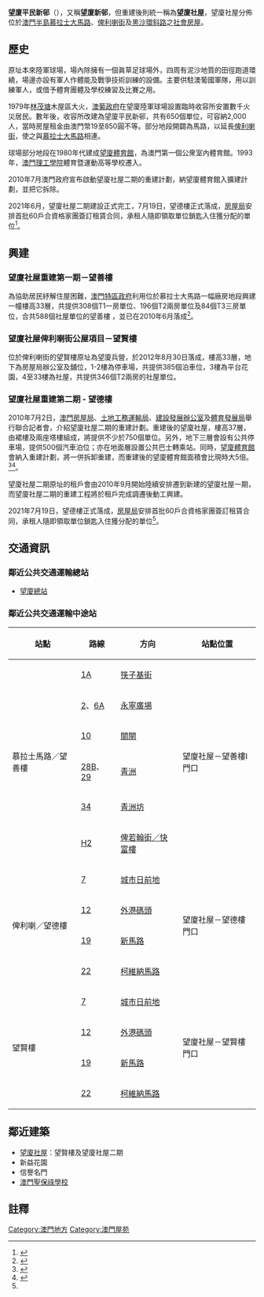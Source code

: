 '''望廈平民新邨'''（{{lang-pt|'''Bairro Social de Mong-Há'''}}），又稱'''望廈新邨'''，但重建後則統一稱為'''望廈社屋'''，望廈社屋分佈位於[[澳門半島|澳門半島]][[慕拉士大馬路|慕拉士大馬路]]、[[俾利喇街|俾利喇街]]及[[黑沙環斜路|黑沙環斜路]]之[[社會房屋|社會房屋]]。

==歷史==
原址本來陸軍球場，場內除擁有一個眞草足球場外，四周有泥沙地質的田徑跑道環繞，場邊亦設有軍人作體能及戰爭技術訓練的設備。主要供駐澳葡國軍隊，用以訓練軍人，或借予體育團體及學校練習及比賽之用。
 
1979年[[林茂塘|林茂塘]]木屋區大火，[[澳葡政府|澳葡政府]]在望廈陸軍球場設置臨時收容所安置數千火災居民。數年後，收容所改建為望廈平民新邨，共有650個單位，可容納2,000人，當時房屋租金由澳門幣19至850圓不等。部分地段開闢為馬路，以延長[[俾利喇街|俾利喇街]]，使之與[[慕拉士大馬路|慕拉士大馬路]]相連。

球場部分地段在1980年代建成[[望廈體育館|望廈體育館]]，為澳門第一個公衆室內體育館。1993年，[[澳門理工學院|澳門理工學院]]體育暨運動高等學校遷入。

2010年7月澳門政府宣布啟動望廈社屋二期的重建計劃，納望廈體育館入擴建計劃，並把它拆除。

2021年6月，望廈社屋二期建設正式完工，7月19日，望德樓正式落成，[[房屋局_(澳門)|房屋局]]安排首批60戶合資格家團簽訂租賃合同，承租人隨即領取單位鎖匙入住獲分配的單位<ref name="#1">{{cite news |title=NEWS GOV-MO: 望廈社屋－望德樓首批租戶上樓 |url=https://www.gcs.gov.mo/detail/zh-hant/N21GStCtn1?8 |accessdate=2021-07-19 |work=NEWS GOV-MO}}</ref>。

==興建==
===望廈社屋重建第一期－望善樓===
{{Infobox building
| building_name       = 望廈社屋－望善樓
| native_building_name= <!-- 建築名（本地語言） -->
| former_names        = <!-- 原名 -->
| alternate_names     = <!-- 別名 -->
| image               = <!-- 圖片 --> File:Edificio Mong Sin.jpg
| image_size          = <!-- 圖片大小 -->
| caption             = <!-- 圖片說明 -->
| map_type            = <!--  -->
| altitude            = <!-- 海拔（不是建築高度！） -->
| building_type       = 社屋
| architectural_style = <!-- 建築風格 -->
| structural_system   = <!-- 結構系統 -->
| cost                = <!-- 造價 -->
| ren_cost            = <!-- 翻新造價 -->
| location            = {{MAC}}[[慕拉士大馬路|慕拉士大馬路]]一幅廠房地段
| address             = <!-- 地址 -->
| client              = <!-- 託建人 -->
| owner               = {{MSAR}}房屋局
| current_tenants     = <!-- 現今租賃者 -->
| landlord            = <!--  -->
| coordinates         = <!--  -->
| start_date          = <!-- 動工日期 -->
| completion_date     = 2010年6月
| inauguration_date   = <!-- 揭幕日期 -->
| renovation_date     = <!--  -->
| demolition_date     = <!--  -->
| destruction_date    = <!-- 拆除日期 -->
| height              = <!-- 高度 -->
| diameter            = <!-- 直徑 -->
| other_dimensions    = <!-- 其他尺寸 -->
| floor_count         = 33層
| floor_area          = <!-- 建築面積 -->
| main_contractor     = <!--  -->
| architect           = <!-- 建築師 -->
| architecture_firm   = <!-- 建築商 -->
| structural_engineer = <!--  -->
| services_engineer   = <!--  -->
| civil_engineer      = <!--  -->
| other_designers     = <!--  -->
| quantity_surveyor   = <!--  -->
| awards              = <!-- 獎項 -->
| ren_architect       = <!-- 翻新團隊 -->
| ren_firm            = <!-- 建築翻新商-->
| ren_str_engineer    = <!--  -->
| ren_serv_engineer   = <!--  -->
| ren_civ_engineer    = <!--  -->
| ren_oth_designers   = <!--  -->
| ren_qty_surveyor    = <!--  -->
| ren_awards          = <!-- 翻新獎項 -->
| references          = <!-- 參考 -->
}}
為協助居民紓解住屋困難，[[澳門特區政府|澳門特區政府]]利用位於慕拉士大馬路一幅廠房地段興建一幢樓高33層，共提供308個T1一房單位、196個T2兩房單位及84個T3三房單位，合共588個社屋單位的望善樓 ，並已在2010年6月落成<ref>{{cite web|url=http://www.gcs.gov.mo/showNews.php?PageLang=C&DataUcn=44279&Member=0|publisher=[[澳門特別行政區新聞局|澳門特別行政區新聞局]]|title=望廈社屋第一期將於六月落成|access-date=2010-07-02|archive-date=2016-03-04|archive-url=https://web.archive.org/web/20160304110235/http://www.gcs.gov.mo/showNews.php?PageLang=C&DataUcn=44279&Member=0|dead-url=no}}</ref>。

===望廈社屋俾利喇街公屋項目－望賢樓===
{{Infobox building
| building_name       = 望廈社屋－望賢樓
| native_building_name= <!-- 建築名（本地語言） -->
| former_names        = <!-- 原名 -->
| alternate_names     = <!-- 別名 -->
| image               = <!-- 圖片 --> Edificio Mong In.jpg
| image_size          = <!-- 圖片大小 -->
| caption             = <!-- 圖片說明 -->
| map_type            = <!--  -->
| altitude            = <!-- 海拔（不是建築高度！） -->
| building_type       = 社屋
| architectural_style = <!-- 建築風格 -->
| structural_system   = <!-- 結構系統 -->
| cost                = <!-- 造價 -->
| ren_cost            = <!-- 翻新造價 -->
| location            =  {{MAC}}[[慕拉士大馬路|慕拉士大馬路]]一幅廠房地段
| address             = <!-- 地址 -->
| client              = <!-- 託建人 -->
| owner               = {{MSAR}}[[房屋局|房屋局]]
| current_tenants     = <!-- 現今租賃者 -->
| landlord            = <!--  -->
| coordinates         = <!--  -->
| start_date          = <!-- 動工日期 -->
| completion_date     = 2012年8月30日
| inauguration_date   = <!-- 揭幕日期 -->
| renovation_date     = <!--  -->
| demolition_date     = <!--  -->
| destruction_date    = <!-- 拆除日期 -->
| height              = <!-- 高度 -->
| diameter            = <!-- 直徑 -->
| other_dimensions    = <!-- 其他尺寸 -->
| floor_count         = 33層
| floor_area          = <!-- 建築面積 -->
| main_contractor     = <!--  -->
| architect           = 陳浩軍建築師
| architecture_firm   = <!-- 建築商 -->
| structural_engineer = <!--  -->
| services_engineer   = <!--  -->
| civil_engineer      = <!--  -->
| other_designers     = <!--  -->
| quantity_surveyor   = <!--  -->
| awards              = <!-- 獎項 -->
| ren_architect       = <!-- 翻新團隊 -->
| ren_firm            = <!-- 建築翻新商-->
| ren_str_engineer    = <!--  -->
| ren_serv_engineer   = <!--  -->
| ren_civ_engineer    = <!--  -->
| ren_oth_designers   = <!--  -->
| ren_qty_surveyor    = <!--  -->
| ren_awards          = <!-- 翻新獎項 -->
| references          = <!-- 參考 -->
}}
位於俾利喇街的望賢樓原址為望廈兵營，於2012年8月30日落成，樓高33層，地下為房屋局辦公室及舖位，1-2樓為停車場，共提供385個泊車位，3樓為平台花園，4至33樓為社屋，共提供346個T2兩房的社屋單位。

===望廈社屋重建第二期 - 望德樓 ===
2010年7月2日，[[澳門房屋局|澳門房屋局]]、[[土地工務運輸局|土地工務運輸局]]、[[建設發展辦公室|建設發展辦公室]]及[[體育發展局|體育發展局]]舉行聯合記者會，介紹望廈社屋二期的重建計劃。重建後的望廈社屋，樓高37層，由裙樓及兩座塔樓組成，將提供不少於750個單位。另外，地下三層會設有公共停車場，提供500個汽車泊位；亦在地面層設置公共巴士轉乘站。同時，[[望廈體育館|望廈體育館]]會納入重建計劃，將一併拆卸重建，而重建後的望廈體育館面積會比現時大5倍。<ref>{{cite web|url=http://www.gcs.gov.mo/showNews.php?PageLang=C&DataUcn=46054&Member=0|publisher=澳門特別行政區新聞局|title=「望廈平民新邨」重建 提供不少於750個社屋單位|access-date=2010-07-02|archive-date=2019-12-07|archive-url=https://web.archive.org/web/20191207090140/http://www.gcs.gov.mo/showNews.php?PageLang=C&DataUcn=46054&Member=0|dead-url=no}}</ref><ref>{{cite news|url=http://www.macaodaily.com/html/2010-07/03/content_482552.htm|newspaper=[[澳門日報|澳門日報]]|title=新望廈體育館面積大五倍|archive-url=https://web.archive.org/web/20100707010011/http://www.macaodaily.com/html/2010-07/03/content_482552.htm|archive-date=2010-07-07}}</ref>。

望廈社屋二期原址的租戶會由2010年9月開始陸續安排遷到新建的望廈社屋一期，而望廈社屋二期的重建工程將於租戶完成調遷後動工興建。

2021年7月19日，望德樓正式落成，[[房屋局_(澳門)|房屋局]]安排首批60戶合資格家團簽訂租賃合同，承租人隨即領取單位鎖匙入住獲分配的單位<ref name="#1"/>。

== 交通資訊 ==
=== 鄰近公共交通運輸總站 ===
* [[望廈總站|望廈總站]]

===鄰近公共交通運輸中途站===
{| class="wikitable"
|-
! 站點
! 路線
! 方向
! 站點位置
|-
| rowspan="6" |慕拉士馬路／望善樓<br />'''{{lang|pt|VENC. MRAIS／EDF. MONG SIN}}'''
|[[澳門巴士1A路線|1A]] 
|[[筷子基街／廣大中學|筷子基街]]
| rowspan="6" |望廈社屋－望善樓Ⅰ門口
|-
|[[澳門巴士2路線|2]]、[[澳門巴士6A路線|6A]] 
|[[永寧廣場總站|永寧廣場]]
|-
|[[澳門巴士10路線|10]]
|[[關閘|關閘]]
|-
|[[澳門巴士28B路線|28B]]、[[澳門巴士29路線|29]] 
|[[青洲總站|青洲]]
|-
|[[澳門巴士34路線|34]]
|[[青洲坊總站|青洲坊]]
|-
|[[澳門巴士H2路線|H2]]
|[[俾若翰街／快富樓_(巴士總站)|俾若翰街／快富樓]]
|-
| rowspan="4" |俾利喇／望德樓<br />'''{{lang|pt|XAVIER PEREIRA／EDF.MONG TAK}}'''
|[[澳門巴士7路線|7]]
|[[城市日前地|城市日前地]]
| rowspan="4" |望廈社屋－望德樓門口
|-
|[[澳門巴士12路線|12]]
|[[外港碼頭_(巴士總站)|外港碼頭]] 
|-
|[[澳門巴士19路線|19]]
|[[亞美打利庇盧大馬路|新馬路]]
|-
|[[澳門巴士22路線|22]]
|[[馬會站|柯維納馬路]]
|-
| rowspan="4" |望賢樓<br />'''{{lang|pt|EDF. MONG IN}}'''
|[[澳門巴士7路線|7]]
|[[城市日前地|城市日前地]]
| rowspan="4" |望廈社屋－望賢樓門口
|-
|[[澳門巴士12路線|12]]
|[[外港碼頭_(巴士總站)|外港碼頭]] 
|-
|[[澳門巴士19路線|19]]
|[[亞美打利庇盧大馬路|新馬路]]
|-
|[[澳門巴士22路線|22]]
|[[馬會站|柯維納馬路]]
|}

== 鄰近建築 ==
* [[望廈社屋|望廈社屋]]：望賢樓及望廈社屋二期
* 新益花園
* 信譽名門
* [[澳門聖保祿學校|澳門聖保祿學校]]

==註釋==
<references />

{{澳門社會房屋}}

[[Category:澳門地方|Category:澳門地方]]
[[Category:澳門屋苑|Category:澳門屋苑]]